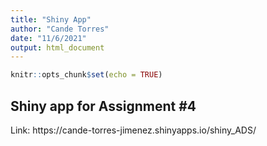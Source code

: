 ```yaml
---
title: "Shiny App"
author: "Cande Torres"
date: "11/6/2021"
output: html_document
---
```


```r
knitr::opts_chunk$set(echo = TRUE)
```

## Shiny app for Assignment #4

Link: https://cande-torres-jimenez.shinyapps.io/shiny_ADS/

